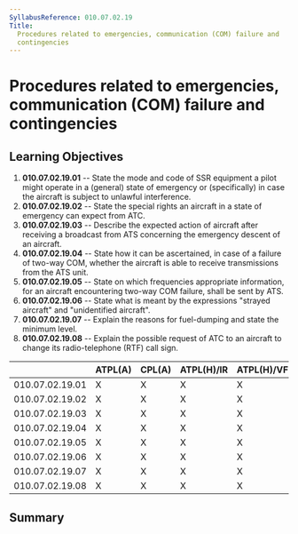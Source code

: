 ```yaml
---
SyllabusReference: 010.07.02.19
Title:
  Procedures related to emergencies, communication (COM) failure and
  contingencies
---
```


# Procedures related to emergencies, communication (COM) failure and contingencies

## Learning Objectives

1.  **010.07.02.19.01** -- State the mode and code of SSR equipment a pilot
    might operate in a (general) state of emergency or (specifically) in case
    the aircraft is subject to unlawful interference.
2.  **010.07.02.19.02** -- State the special rights an aircraft in a state of
    emergency can expect from ATC.
3.  **010.07.02.19.03** -- Describe the expected action of aircraft after
    receiving a broadcast from ATS concerning the emergency descent of an
    aircraft.
4.  **010.07.02.19.04** -- State how it can be ascertained, in case of a failure
    of two-way COM, whether the aircraft is able to receive transmissions from
    the ATS unit.
5.  **010.07.02.19.05** -- State on which frequencies appropriate information,
    for an aircraft encountering two-way COM failure, shall be sent by ATS.
6.  **010.07.02.19.06** -- State what is meant by the expressions "strayed
    aircraft" and "unidentified aircraft".
7.  **010.07.02.19.07** -- Explain the reasons for fuel-dumping and state the
    minimum level.
8.  **010.07.02.19.08** -- Explain the possible request of ATC to an aircraft to
    change its radio-telephone (RTF) call sign.

|                 | ATPL(A) | CPL(A) | ATPL(H)/IR | ATPL(H)/VFR | CPL(H) | IR  | CBIR(A) |
| --------------- | ------- | ------ | ---------- | ----------- | ------ | --- | ------- |
| 010.07.02.19.01 | X       | X      | X          | X           | X      | X   | X       |
| 010.07.02.19.02 | X       | X      | X          | X           | X      | X   | X       |
| 010.07.02.19.03 | X       | X      | X          | X           | X      | X   | X       |
| 010.07.02.19.04 | X       | X      | X          | X           | X      | X   | X       |
| 010.07.02.19.05 | X       | X      | X          | X           | X      | X   | X       |
| 010.07.02.19.06 | X       | X      | X          | X           | X      | X   | X       |
| 010.07.02.19.07 | X       | X      | X          | X           | X      | X   |         |
| 010.07.02.19.08 | X       | X      | X          | X           | X      | X   |         |

## Summary
